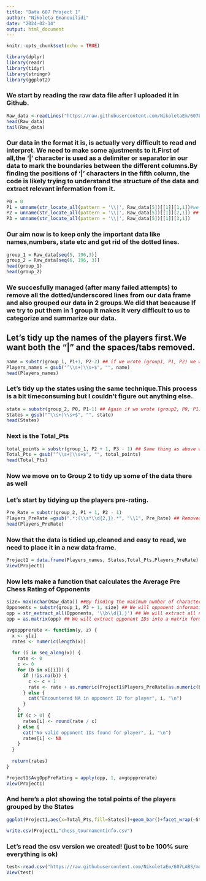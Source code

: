 ```yaml
---
title: "Data 607 Project 1"
author: "Nikoleta Emanouilidi"
date: "2024-02-14"
output: html_document
---
```


```r
knitr::opts_chunk$set(echo = TRUE)
```

```r
library(dplyr)
library(readr)
library(tidyr)
library(stringr)
library(ggplot2)
```

### We start by reading the raw data file after I uploaded it in Github.
```r
Raw_data <-readLines("https://raw.githubusercontent.com/NikoletaEm/607LABS/main/tournamentinfo.txt" )
head(Raw_data)
tail(Raw_data)
```

### Our data in the format it is, is actually very difficult to read and interpret. We need to make some ajustments to it.First of all,the '|' character is  used as a delimiter or separator in our data to mark the boundaries between the different columns.By finding the positions of '|' characters in the fifth column, the code is likely trying to understand the structure of the data and extract relevant information from it.
```r
P0 = 0
P1 = unname(str_locate_all(pattern = '\\|', Raw_data[5])[[1]][1,1])#we found the position of the first '|' character in the fifth column of Raw_data and stored that position in the variable x1
P2 = unname(str_locate_all(pattern = '\\|', Raw_data[5])[[1]][2,1]) ## Similar to the previous line, but we found the position of the second '|' character in the fifth column and stored that position in the variable x2
P3 = unname(str_locate_all(pattern = '\\|', Raw_data[5])[[1]][3,1])
```
### Our aim now is to keep only the important data like names,numbers, state etc and get rid of the dotted lines.
```r
group_1 = Raw_data[seq(5, 196,3)]
group_2 = Raw_data[seq(6, 196, 3)]   
head(group_1)
head(group_2)
```
### We succesfully managed (after many failed attempts) to remove all the dotted/underscored lines from our data frame and also grouped our data in 2 groups.We did that beacause If we try to put them in 1 group it makes it very difficult to us to categorize and summarize our data.

## Let's tidy up the names of the players first.We want both the "|" and the spaces/tabs removed.
```r
name = substr(group_1, P1+1, P2-2) ## if we wrote (group1, P1, P2) we would include the "|" both before the names and also after
Players_names = gsub("^\\s+|\\s+$", "", name)
head(Players_names)
```
### Let's tidy up the states using the same technique.This process is a bit timeconsuming but I couldn't figure out anything else.
```r
state = substr(group_2, P0, P1-1) ## Again if we wrote (group2, P0, P1) or (group2, P0, P1+1) it'd keep the "|" at the end of each state. We didn't guess the P1-1 we try different things and see which gives the desired result.
States = gsub("^\\s+|\\s+$", "", state)
head(States)
```
### Next is the Total_Pts
```r
total_points = substr(group_1, P2 + 1, P3 - 1) ## Same thing as above we need to get rid off "|"
Total_Pts = gsub("^\\s+|\\s+$", "", total_points)
head(Total_Pts)
```
### Now we move on to Group 2 to tidy up some of the data there as well
### Let's start by tidying up the players pre-rating.
```r
Pre_Rate = substr(group_2, P1 + 1, P2 - 1)
Players_PreRate =gsub(".*:(\\s*\\d{2,}).*", "\\1", Pre_Rate) ## Removed all the /,R,:,->.Basically kept only the numbers.
head(Players_PreRate)
```
### Now that the data is tidied up,cleaned and easy to read, we need to place it in a new data frame.
```r
Project1 = data.frame(Players_names, States,Total_Pts,Players_PreRate)
View(Project1)
```
### Now lets make a function that calculates the Average Pre Chess Rating of Opponents
```r
size= max(nchar(Raw_data)) ##By finding the maximum number of characters in any cell, the code can determine the width of the table or the maximum length of content in the Raw_Data.We are doing that in order to ensure that all data is displayed properly.
Opponents = substr(group_1, P3 + 1, size) ## We will opponent information from the group1
opp = str_extract_all(Opponents, '\\b\\d{1,}') ## We will extract all numeric values from the Opponents variable, which contains opponent IDs for each player.
opp = as.matrix(opp) ## We will extract opponent IDs into a matrix format, which will need for later.

avgoppprerate <- function(y, z) {
  x <- y[z]
  rates <- numeric(length(x))
  
  for (i in seq_along(x)) {
    rate <- 0
    c <- 0
    for (b in x[[i]]) {
      if (!is.na(b)) {
        c <- c + 1
        rate <- rate + as.numeric(Project1$Players_PreRate[as.numeric(b)]) ## the class of Players_PreRate is char so I had to change it to numeric
      } else {
        cat("Encountered NA in opponent ID for player", i, "\n")
      }
    }
    if (c > 0) {
      rates[i] <- round(rate / c)
    } else {
      cat("No valid opponent IDs found for player", i, "\n")
      rates[i] <- NA
    }
  }
  
  return(rates)
}

Project1$AvgOppPreRating = apply(opp, 1, avgoppprerate)  
View(Project1)
```
### And here's a plot showing the total points of the players grouped by the States
```r
ggplot(Project1,aes(x=Total_Pts,fill=States))+geom_bar()+facet_wrap(~States)
```

```r
write.csv(Project1,"chess_tournamentinfo.csv")
```

### Let's read the csv version we created! (just to be 100% sure everything is ok)
```r
test<-read.csv("https://raw.githubusercontent.com/NikoletaEm/607LABS/main/chess_tournamentinfo.csv")
View(test)
```